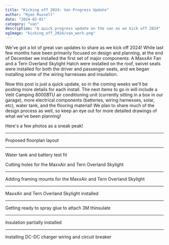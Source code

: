 ```yaml
---
title: "Kicking off 2024: Van Progress Update"
author: "Ryan Russell"
date: "2024-02-01"
category: "van"
description: "A quick progress update on the van as we kick off 2024"
ogImage: "kicking_off_2024/van_work.png"
---
```


We've got a lot of great van updates to share as we kick off 2024! While last few months have been primarily focused on design and planning, 
at the end of December we installed the first set of major components: A MaxxAir Fan and a Tern Overland Skylight Hatch were installed on the roof, 
swivel seats were installed for both the driver and passenger seats, and we began installing some of the wiring harnesses and insulation. 

Now this post is just a quick update, so in the coming weeks we'll be posting more details for each install. The next items to go in will include a 
Velit Camping 8000BTU air conditioning unit (currently sitting in a box in our garage), more electrical components (batteries, wiring harnesses, solar, etc), 
water tank, and the flooring material! We plan to share much of the design process as well, so keep an eye out for more detailed drawings of what we've been planning!

Here's a few photos as a sneak peak!

---

<Image
  src="/images/blog/van/kicking_off_2024/van1.jpg"
  width="1000"
  height="0"
  alt="van-layout"
  className="blog-image-full"
/>
Proposed floorplan layout

---

<Image
  src="/images/blog/van/kicking_off_2024/van2.jpg"
  width="1000"
  height="0"
  alt="van-water-tank"
  className="blog-image-full"
/>
Water tank and battery test fit

<NewsletterCurious />

<Image
  src="/images/blog/van/kicking_off_2024/van3.jpg"
  width="1000"
  height="0"
  alt="van-maxxair-skylight-holes"
  className="blog-image-full"
/>
Cutting holes for the MaxxAir and Tern Overland Skylight

---

<Image
  src="/images/blog/van/kicking_off_2024/van4.jpg"
  width="1000"
  height="0"
  alt="van-mounting-maxxair-skylight"
  className="blog-image-full"
/>
Adding framing mounts for the MaxxAir and Tern Overland Skylight

---

<Image
  src="/images/blog/van/kicking_off_2024/van5.jpg"
  width="1000"
  height="0"
  alt="van-maxxair-overland-installed"
  className="blog-image-full"
/>
MaxxAir and Tern Overland Skylight installed

---

<Image
  src="/images/blog/van/kicking_off_2024/van6.jpg"
  width="1000"
  height="0"
  alt="van-insulation-glue"
  className="blog-image-full"
/>
Getting ready to spray glue to attach 3M thinsulate

---

<Image
  src="/images/blog/van/kicking_off_2024/van7.jpg"
  width="1000"
  height="0"
  alt="van-insulation"
  className="blog-image-full"
/>
Insulation partially installed

---

<Image
  src="/images/blog/van/kicking_off_2024/van8.jpg"
  width="1000"
  height="0"
  alt="van-dc-dc-charging-wiring"
  className="blog-image-full"
/>
Installing DC-DC charger wiring and circuit breaker





